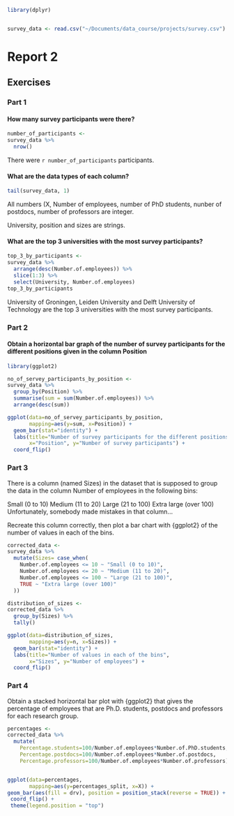 ```r
library(dplyr)


survey_data <- read.csv("~/Documents/data_course/projects/survey.csv")

```

# Report 2
## Exercises
### Part 1
#### How many survey participants were there?
```r
number_of_participants <-
survey_data %>%
  nrow()
```
There were `r number_of_participants` participants.

#### What are the data types of each column?
```r
tail(survey_data, 1)
```
All numbers (X, Number of employees, number of PhD students, nunber of postdocs, number of professors are integer.

University, position and sizes are strings.

#### What are the top 3 universities with the most survey participants?
```r
top_3_by_participants <-
survey_data %>%
  arrange(desc(Number.of.employees)) %>%
  slice(1:3) %>%
  select(University, Number.of.employees)
top_3_by_participants
```
University of Groningen, Leiden University and Delft University of Technology are the top 3 universities with the most survey participants.

### Part 2
#### Obtain a horizontal bar graph of the number of survey participants for the different positions given in the column Position
```r
library(ggplot2)

no_of_servey_participants_by_position <- 
survey_data %>%
  group_by(Position) %>%
  summarise(sum = sum(Number.of.employees)) %>%
  arrange(desc(sum))

ggplot(data=no_of_servey_participants_by_position, 
       mapping=aes(y=sum, x=Position)) + 
  geom_bar(stat="identity") + 
  labs(title="Number of survey participants for the different positions",
       x="Position", y="Number of survey participants") +
  coord_flip()
```

### Part 3
There is a column (named Sizes) in the dataset that is supposed to group the data in the column Number of employees in the following bins:

Small (0 to 10)
Medium (11 to 20)
Large (21 to 100)
Extra large (over 100)
Unfortunately, somebody made mistakes in that column…

Recreate this column correctly, then plot a bar chart with {ggplot2} of the number of values in each of the bins.
```r
corrected_data <-
survey_data %>%
  mutate(Sizes= case_when(
    Number.of.employees <= 10 ~ "Small (0 to 10)",
    Number.of.employees <= 20 ~ "Medium (11 to 20)",
    Number.of.employees <= 100 ~ "Large (21 to 100)",
    TRUE ~ "Extra large (over 100)"
  ))

distribution_of_sizes <-
corrected_data %>%
  group_by(Sizes) %>% 
  tally()

ggplot(data=distribution_of_sizes, 
       mapping=aes(y=n, x=Sizes)) + 
  geom_bar(stat="identity") + 
  labs(title="Number of values in each of the bins",
       x="Sizes", y="Number of employees") +
  coord_flip()
```

### Part 4
Obtain a stacked horizontal bar plot with {ggplot2} that gives the percentage of employees that are Ph.D. students, postdocs and professors for each research group. 

```r

percentages <-
corrected_data %>%
  mutate(
    Percentage.students=100/Number.of.employees*Number.of.PhD.students,
    Percentage.postdocs=100/Number.of.employees*Number.of.postdocs,
    Percentage.professors=100/Number.of.employees*Number.of.professors)))


ggplot(data=percentages, 
       mapping=aes(y=percentages_split, x=X)) + 
geom_bar(aes(fill = drv), position = position_stack(reverse = TRUE)) +
 coord_flip() +
 theme(legend.position = "top")


```

